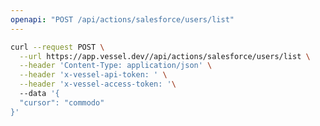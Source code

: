 ```yaml
---
openapi: "POST /api/actions/salesforce/users/list"
---
```


<RequestExample>

```bash Request
curl --request POST \
  --url https://app.vessel.dev//api/actions/salesforce/users/list \
  --header 'Content-Type: application/json' \
  --header 'x-vessel-api-token: ' \
  --header 'x-vessel-access-token: '\ 
  --data '{
  "cursor": "commodo"
}'
```

</RequestExample>


      